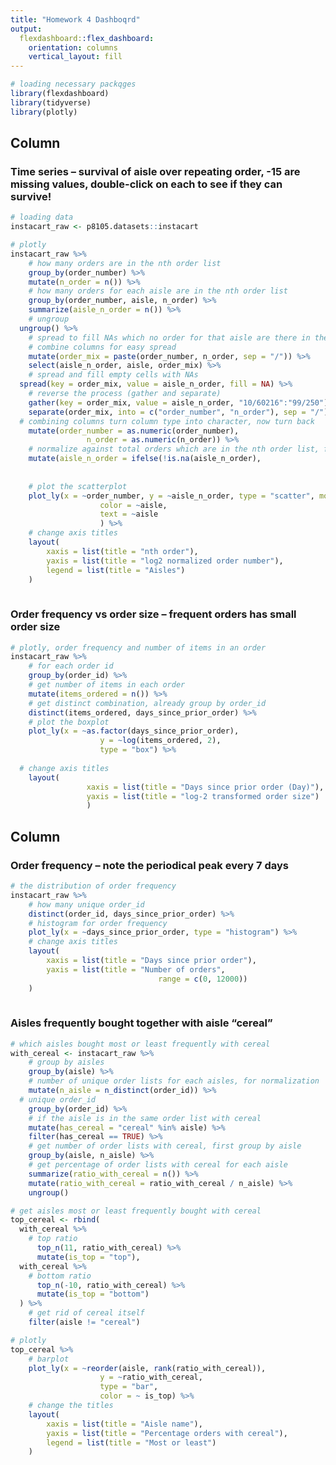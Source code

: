 ```yaml
---
title: "Homework 4 Dashboqrd"
output: 
  flexdashboard::flex_dashboard:
    orientation: columns
    vertical_layout: fill
---
```


```r
# loading necessary packqges
library(flexdashboard)
library(tidyverse)
library(plotly)
```

Column {data-width=550}
-----------------------------------------------------------------------

### Time series -- survival of aisle over repeating order, -15 are missing values, double-click on each to see if they can survive!

```r

# loading data
instacart_raw <- p8105.datasets::instacart

# plotly
instacart_raw %>% 
	# how many orders are in the nth order list
	group_by(order_number) %>% 
	mutate(n_order = n()) %>%
	# how many orders for each aisle are in the nth order list 
	group_by(order_number, aisle, n_order) %>%
	summarize(aisle_n_order = n()) %>%
	# ungroup
  ungroup() %>% 
	# spread to fill NAs which no order for that aisle are there in the nth order list
	# combine columns for easy spread
	mutate(order_mix = paste(order_number, n_order, sep = "/")) %>%
	select(aisle_n_order, aisle, order_mix) %>%
	# spread and fill empty cells with NAs
  spread(key = order_mix, value = aisle_n_order, fill = NA) %>%
	# reverse the process (gather and separate)
	gather(key = order_mix, value = aisle_n_order, "10/60216":"99/250") %>%
	separate(order_mix, into = c("order_number", "n_order"), sep = "/") %>%
  # combining columns turn column type into character, now turn back
	mutate(order_number = as.numeric(order_number),
				 n_order = as.numeric(n_order)) %>%
	# normalize against total orders which are in the nth order list, fill NAs with -15
	mutate(aisle_n_order = ifelse(!is.na(aisle_n_order),
																			 log(aisle_n_order / n_order, 2),
																			 -15)) %>% 
	# plot the scatterplot
	plot_ly(x = ~order_number, y = ~aisle_n_order, type = "scatter", mode = "markers",
					color = ~aisle,
					text = ~aisle
					) %>% 
	# change axis titles
	layout(
		xaxis = list(title = "nth order"),
		yaxis = list(title = "log2 normalized order number"),
		legend = list(title = "Aisles")
	)
	
```	

### Order frequency vs order size -- frequent orders has small order size

```r

# plotly, order frequency and number of items in an order
instacart_raw %>%
	# for each order id
	group_by(order_id) %>% 
	# get number of items in each order
	mutate(items_ordered = n()) %>% 
	# get distinct combination, already group by order_id
	distinct(items_ordered, days_since_prior_order) %>%
	# plot the boxplot
	plot_ly(x = ~as.factor(days_since_prior_order),
					y = ~log(items_ordered, 2),
					type = "box") %>% 
	
  # change axis titles
	layout(
				 xaxis = list(title = "Days since prior order (Day)"),
				 yaxis = list(title = "log-2 transformed order size")
				 )

```

Column {data-width=450}
-----------------------------------------------------------------------

### Order frequency -- note the periodical peak every 7 days

```r

# the distribution of order frequency
instacart_raw %>% 
	# how many unique order_id
	distinct(order_id, days_since_prior_order) %>% 
	# histogram for order frequency
	plot_ly(x = ~days_since_prior_order, type = "histogram") %>% 
	# change axis titles
	layout(
		xaxis = list(title = "Days since prior order"),
		yaxis = list(title = "Number of orders",
								 range = c(0, 12000))
	)
	
```

### Aisles frequently bought together with aisle "cereal"

```r

# which aisles bought most or least frequently with cereal
with_cereal <- instacart_raw %>% 
	# group by aisles
	group_by(aisle) %>% 
	# number of unique order lists for each aisles, for normalization
	mutate(n_aisle = n_distinct(order_id)) %>% 
  # unique order_id
	group_by(order_id) %>% 
	# if the aisle is in the same order list with cereal
	mutate(has_cereal = "cereal" %in% aisle) %>%
	filter(has_cereal == TRUE) %>%
	# get number of order lists with cereal, first group by aisle
	group_by(aisle, n_aisle) %>%
	# get percentage of order lists with cereal for each aisle
	summarize(ratio_with_cereal = n()) %>%
	mutate(ratio_with_cereal = ratio_with_cereal / n_aisle) %>% 
	ungroup()

# get aisles most or least frequently bought with cereal
top_cereal <- rbind(
  with_cereal %>%
  	# top ratio
	  top_n(11, ratio_with_cereal) %>% 
	  mutate(is_top = "top"),
  with_cereal %>%
  	# bottom ratio
	  top_n(-10, ratio_with_cereal) %>% 
	  mutate(is_top = "bottom")
  ) %>% 
	# get rid of cereal itself
	filter(aisle != "cereal")

# plotly	  
top_cereal %>%
	# barplot
	plot_ly(x = ~reorder(aisle, rank(ratio_with_cereal)),
					y = ~ratio_with_cereal,
					type = "bar",
					color = ~ is_top) %>%
	# change the titles
	layout(
		xaxis = list(title = "Aisle name"),
		yaxis = list(title = "Percentage orders with cereal"),
		legend = list(title = "Most or least")
	)

```

